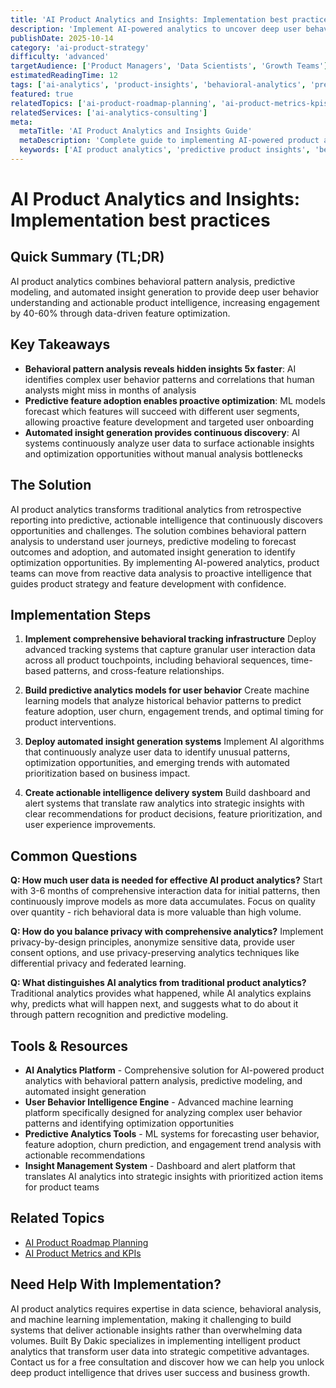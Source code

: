 ```yaml
---
title: 'AI Product Analytics and Insights: Implementation best practices'
description: 'Implement AI-powered analytics to uncover deep user behavior insights, predict feature adoption, and drive data-informed product decisions that increase user engagement by 40-60%.'
publishDate: 2025-10-14
category: 'ai-product-strategy'
difficulty: 'advanced'
targetAudience: ['Product Managers', 'Data Scientists', 'Growth Teams']
estimatedReadingTime: 12
tags: ['ai-analytics', 'product-insights', 'behavioral-analytics', 'predictive-analytics']
featured: true
relatedTopics: ['ai-product-roadmap-planning', 'ai-product-metrics-kpis', 'ai-pricing-strategy-optimization', 'ai-powered-competitive-analysis', 'ai-driven-customer-engagement', 'user-centric-ai-feature-design', 'ai-product-validation-testing', 'ai-product-scalability-strategy', 'ai-product-team-structure', 'ai-first-business-model-design']
relatedServices: ['ai-analytics-consulting']
meta:
  metaTitle: 'AI Product Analytics and Insights Guide'
  metaDescription: 'Complete guide to implementing AI-powered product analytics for deep user insights and predictive product intelligence.'
  keywords: ['AI product analytics', 'predictive product insights', 'behavioral analytics AI', 'product intelligence']
---
```


# AI Product Analytics and Insights: Implementation best practices

## Quick Summary (TL;DR)

AI product analytics combines behavioral pattern analysis, predictive modeling, and automated insight generation to provide deep user behavior understanding and actionable product intelligence, increasing engagement by 40-60% through data-driven feature optimization.

## Key Takeaways

- **Behavioral pattern analysis reveals hidden insights 5x faster**: AI identifies complex user behavior patterns and correlations that human analysts might miss in months of analysis
- **Predictive feature adoption enables proactive optimization**: ML models forecast which features will succeed with different user segments, allowing proactive feature development and targeted user onboarding
- **Automated insight generation provides continuous discovery**: AI systems continuously analyze user data to surface actionable insights and optimization opportunities without manual analysis bottlenecks

## The Solution

AI product analytics transforms traditional analytics from retrospective reporting into predictive, actionable intelligence that continuously discovers opportunities and challenges. The solution combines behavioral pattern analysis to understand user journeys, predictive modeling to forecast outcomes and adoption, and automated insight generation to identify optimization opportunities. By implementing AI-powered analytics, product teams can move from reactive data analysis to proactive intelligence that guides product strategy and feature development with confidence.

## Implementation Steps

1. **Implement comprehensive behavioral tracking infrastructure**
   Deploy advanced tracking systems that capture granular user interaction data across all product touchpoints, including behavioral sequences, time-based patterns, and cross-feature relationships.

2. **Build predictive analytics models for user behavior**
   Create machine learning models that analyze historical behavior patterns to predict feature adoption, user churn, engagement trends, and optimal timing for product interventions.

3. **Deploy automated insight generation systems**
   Implement AI algorithms that continuously analyze user data to identify unusual patterns, optimization opportunities, and emerging trends with automated prioritization based on business impact.

4. **Create actionable intelligence delivery system**
   Build dashboard and alert systems that translate raw analytics into strategic insights with clear recommendations for product decisions, feature prioritization, and user experience improvements.

## Common Questions

**Q: How much user data is needed for effective AI product analytics?**
Start with 3-6 months of comprehensive interaction data for initial patterns, then continuously improve models as more data accumulates. Focus on quality over quantity - rich behavioral data is more valuable than high volume.

**Q: How do you balance privacy with comprehensive analytics?**
Implement privacy-by-design principles, anonymize sensitive data, provide user consent options, and use privacy-preserving analytics techniques like differential privacy and federated learning.

**Q: What distinguishes AI analytics from traditional product analytics?**
Traditional analytics provides what happened, while AI analytics explains why, predicts what will happen next, and suggests what to do about it through pattern recognition and predictive modeling.

## Tools & Resources

- **AI Analytics Platform** - Comprehensive solution for AI-powered product analytics with behavioral pattern analysis, predictive modeling, and automated insight generation
- **User Behavior Intelligence Engine** - Advanced machine learning platform specifically designed for analyzing complex user behavior patterns and identifying optimization opportunities
- **Predictive Analytics Tools** - ML systems for forecasting user behavior, feature adoption, churn prediction, and engagement trend analysis with actionable recommendations
- **Insight Management System** - Dashboard and alert platform that translates AI analytics into strategic insights with prioritized action items for product teams

## Related Topics

- [AI Product Roadmap Planning]({{/topics/ai-production-roadmap-planning}})
- [AI Product Metrics and KPIs]({{/topics/ai-product-metrics}})

## Need Help With Implementation?

AI product analytics requires expertise in data science, behavioral analysis, and machine learning implementation, making it challenging to build systems that deliver actionable insights rather than overwhelming data volumes. Built By Dakic specializes in implementing intelligent product analytics that transform user data into strategic competitive advantages. Contact us for a free consultation and discover how we can help you unlock deep product intelligence that drives user success and business growth.
